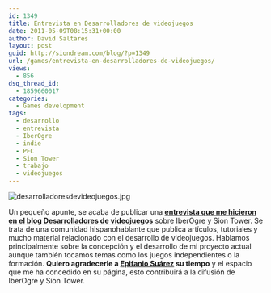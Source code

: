 ```yaml
---
id: 1349
title: Entrevista en Desarrolladores de videojuegos
date: 2011-05-09T08:15:31+00:00
author: David Saltares
layout: post
guid: http://siondream.com/blog/?p=1349
url: /games/entrevista-en-desarrolladores-de-videojuegos/
views:
  - 856
dsq_thread_id:
  - 1859660017
categories:
  - Games development
tags:
  - desarrollo
  - entrevista
  - IberOgre
  - indie
  - PFC
  - Sion Tower
  - trabajo
  - videojuegos
---
```


![desarrolladoresdevideojuegos.jpg](/img/wp/desarrolladoresdevideojuegos.webp)

Un pequeño apunte, se acaba de publicar una **[entrevista que me hicieron en el blog Desarrolladores de videojuegos](http://desarrolladoresdevideojuegos.es/2011/05/09/entrevista-a-david-saltares-marquez-iberogre/)** sobre IberOgre y Sion Tower. Se trata de una comunidad hispanohablante que publica artículos, tutoriales y mucho material relacionado con el desarrollo de videojuegos. Hablamos principalmente sobre la concepción y el desarrollo de mi proyecto actual aunque también tocamos temas como los juegos independientes o la formación. **Quiero agradecerle a [Epifanio Suárez](http://twitter.com/#!/episuarez) su tiempo** y el espacio que me ha concedido en su página, esto contribuirá a la difusión de IberOgre y Sion Tower.

